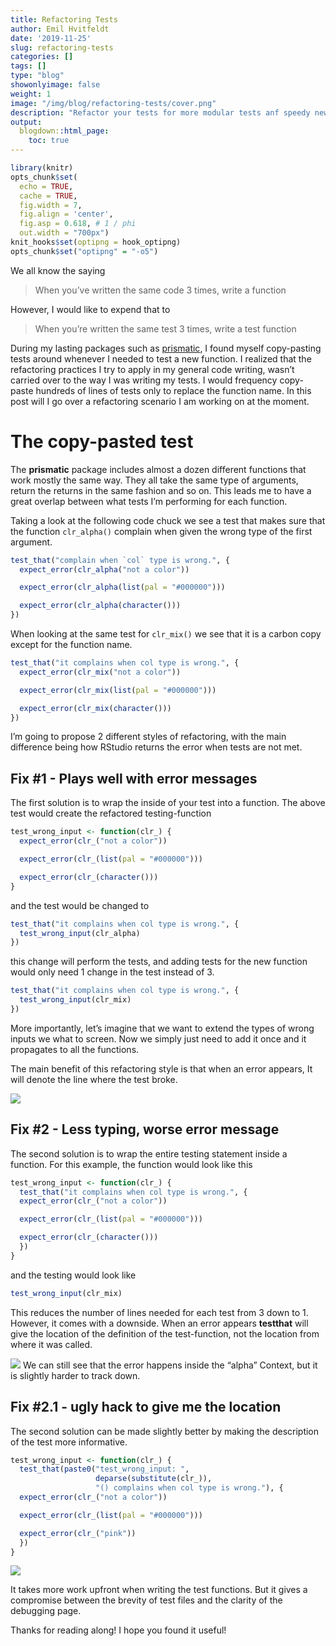 ```yaml
---
title: Refactoring Tests
author: Emil Hvitfeldt
date: '2019-11-25'
slug: refactoring-tests
categories: []
tags: []
type: "blog"
showonlyimage: false
weight: 1
image: "/img/blog/refactoring-tests/cover.png"
description: "Refactor your tests for more modular tests anf speedy new development"
output:
  blogdown::html_page:
    toc: true
---
```


```r
library(knitr)
opts_chunk$set(
  echo = TRUE,
  cache = TRUE,
  fig.width = 7, 
  fig.align = 'center',
  fig.asp = 0.618, # 1 / phi
  out.width = "700px")
knit_hooks$set(optipng = hook_optipng)
opts_chunk$set("optipng" = "-o5")
```

We all know the saying 

> When you’ve written the same code 3 times, write a function

However, I would like to expend that to

> When you're written the same test 3 times, write a test function

During my lasting packages such as [prismatic](https://github.com/EmilHvitfeldt/prismatic),
I found myself copy-pasting tests around whenever I needed to test a new function.
I realized that the refactoring practices I try to apply in my general code writing,
wasn't carried over to the way I was writing my tests. 
I would frequency copy-paste hundreds of lines of tests only to replace the function name.
In this post will I go over a refactoring scenario I am working on at the moment. 

# The copy-pasted test

The **prismatic** package includes almost a dozen different functions that work mostly the same way.
They all take the same type of arguments, return the returns in the same fashion and so on.
This leads me to have a great overlap between what tests I'm performing for each function.

Taking a look at the following code chuck we see a test that makes sure that the function `clr_alpha()` complain when given the wrong type of the first argument.

```r
test_that("complain when `col` type is wrong.", {
  expect_error(clr_alpha("not a color"))

  expect_error(clr_alpha(list(pal = "#000000")))

  expect_error(clr_alpha(character()))
})
```

When looking at the same test for `clr_mix()` we see that it is a carbon copy except for the function name.

```r
test_that("it complains when col type is wrong.", {
  expect_error(clr_mix("not a color"))

  expect_error(clr_mix(list(pal = "#000000")))

  expect_error(clr_mix(character()))
})
```

I'm going to propose 2 different styles of refactoring, 
with the main difference being how RStudio returns the error when tests are not met.

## Fix #1 - Plays well with error messages

The first solution is to wrap the inside of your test into a function.
The above test would create the refactored testing-function

```r
test_wrong_input <- function(clr_) {
  expect_error(clr_("not a color"))

  expect_error(clr_(list(pal = "#000000")))

  expect_error(clr_(character()))
}
```

and the test would be changed to

```r
test_that("it complains when col type is wrong.", {
  test_wrong_input(clr_alpha)
})
```

this change will perform the tests,
and adding tests for the new function would only need 1 change in the test instead of 3.

```r
test_that("it complains when col type is wrong.", {
  test_wrong_input(clr_mix)
})
```

More importantly, let's imagine that we want to extend the types of wrong inputs we what to screen.
Now we simply just need to add it once and it propagates to all the functions.

The main benefit of this refactoring style is that when an error appears,
It will denote the line where the test broke.

![](/img/blog/refactoring-tests/style1-error.png)

## Fix #2 - Less typing, worse error message

The second solution is to wrap the entire testing statement inside a function.
For this example, the function would look like this

```r
test_wrong_input <- function(clr_) {
  test_that("it complains when col type is wrong.", {
  expect_error(clr_("not a color"))

  expect_error(clr_(list(pal = "#000000")))

  expect_error(clr_(character()))
  })
}
```

and the testing would look like

```r
test_wrong_input(clr_mix)
```

This reduces the number of lines needed for each test from 3 down to 1.
However, it comes with a downside. 
When an error appears **testthat** will give the location of the definition of the test-function,
not the location from where it was called.

![](/img/blog/refactoring-tests/style2-error.png)
We can still see that the error happens inside the "alpha" Context,
but it is slightly harder to track down.

## Fix #2.1 - ugly hack to give me the location

The second solution can be made slightly better by making the description of the test more informative.

```r
test_wrong_input <- function(clr_) {
  test_that(paste0("test_wrong_input: ",
                   deparse(substitute(clr_)),
                   "() complains when col type is wrong."), {
  expect_error(clr_("not a color"))

  expect_error(clr_(list(pal = "#000000")))

  expect_error(clr_("pink"))
  })
}
```

![](/img/blog/refactoring-tests/style2.5-error.png)

It takes more work upfront when writing the test functions.
But it gives a compromise between the brevity of test files and the clarity of the debugging page.

Thanks for reading along! I hope you found it useful!
